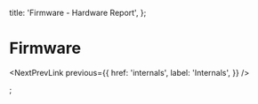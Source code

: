
  title: 'Firmware - Hardware Report',
};

# Firmware

<NextPrevLink
  previous={{
    href: 'internals',
    label: 'Internals',
  }}
/>


;
